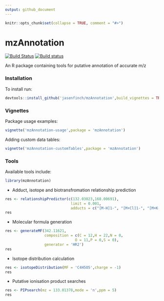 ```yaml
---
output: github_document
---
```


```r
knitr::opts_chunk$set(collapse = TRUE, comment = "#>")
```

# mzAnnotation

[![Build Status](https://travis-ci.org/jasenfinch/mzAnnotation.svg?branch=devel)](https://travis-ci.org/jasenfinch/mzAnnotation) 
[![Build status](https://ci.appveyor.com/api/projects/status/b9wgaej0u690ls20/branch/devel?svg=true)](https://ci.appveyor.com/project/jasenfinch/mzannotation/branch/devel)

An R package containing tools for putative annotation of accurate m/z

### Installation

To install run:
```R
devtools::install_github('jasenfinch/mzAnnotation',build_vignettes = TRUE)
```

### Vignettes

Package usage examples:
```R
vignette('mzAnnotation-usage',package = 'mzAnnotation')
```

Adding custom data tables:
```R
vignette('mzAnnotation-customTables',package = 'mzAnnotation')
```

### Tools

Available tools include:

```r
library(mzAnnotation)
```

* Adduct, isotope and biotransfromation relationship prediction
```r
res <- relationshipPredictor(c(132.03023,168.00691),
                              limit = 0.001,
                              adducts = c("[M-H]1-", "[M+Cl]1-", "[M+K-2H]1-"))
res
```

* Molecular formula generation
```r
res <- generateMF(342.11621,
                  composition = c(C = 12,H = 22,N = 0,
                                O = 11,P = 0,S = 0),
                  generator = 'HR2')
res
```

* Isotope distribution calculation
```r
res <- isotopeDistribution(MF = 'C4H5O5',charge = -1)
res
```

* Putative ionisation product searches
```r
res <- PIPsearch(mz = 133.01378,mode = 'n',ppm = 5)
res
```